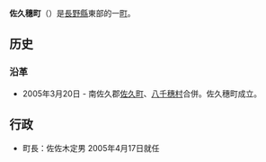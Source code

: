 {{日本町村|
自治體名=佐久穗|
町村=町|
圖像=[[File:River-Chikuma-Yachiho-Asama.jpg|240px]]|
圖像說明=[[千曲川|千曲川]]與[[淺間山|淺間山]]|
町村章=|
日文原名=佐久穂町|
平假名=さくほまち|
羅馬字拼音=Sakuho-machi|
都道府縣=長野縣|
支廳=|
郡=南佐久郡|
編號= 20309-2 |
面積=188.13|
邊界未定=|
人口=13,057|
統計時間=2005年9月1日|
自治體= [[佐久市|佐久市]]、[[茅野市|茅野市]]、[[小海町|小海町]]、<br />[[北相木村|北相木村]]、[[南牧村_(群馬縣)|南牧村]]、[[上野村|上野村]]|
樹=|
花=|
鳥=|
其他象徵物=|
其他象徵=|
郵遞區號=384-0697|
所在地=南佐久郡佐久穂町高野町569 |
電話號碼=267-86-2525|
外部連結= http://www.town.sakuho.nagano.jp/ |
經度=|
緯度=|
地圖=[[File:Sakuho_in_Nagano_Prefecture_Ja.svg|250px]]|
註記=
}}
'''佐久穗町'''（{{jpn|j=佐久穂町|hg=さくほまち|rm=Sakuho machi|f=y}}）是[[長野縣|長野縣]]東部的一[[町|町]]。

==历史==
===沿革===
*2005年3月20日 - 南佐久郡[[佐久町|佐久町]]、[[八千穗村|八千穗村]]合併。佐久穗町成立。

==行政==
*町長：佐佐木定男 2005年4月17日就任

{{長野縣}}